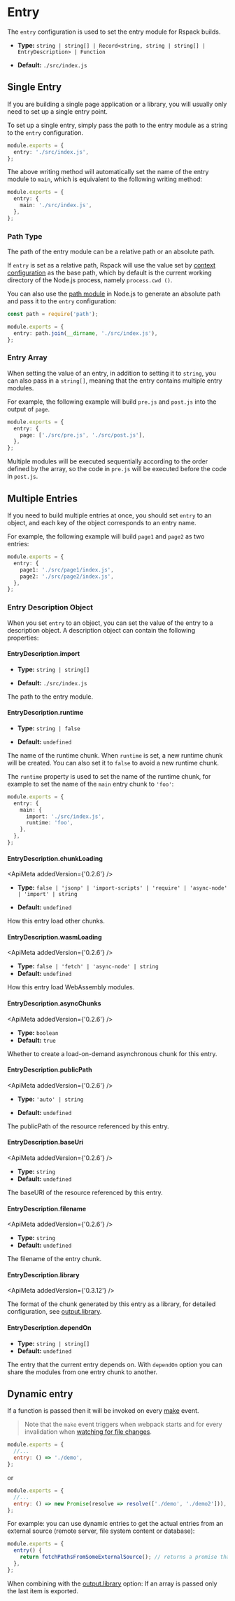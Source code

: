 
<WebpackLicense from="https://webpack.js.org/configuration/entry-context/#entry" />

# Entry

The `entry` configuration is used to set the entry module for Rspack builds.

- **Type:** `string | string[] | Record<string, string | string[] | EntryDescription> | Function`

- **Default:** `./src/index.js`

## Single Entry

If you are building a single page application or a library, you will usually only need to set up a single entry point.

To set up a single entry, simply pass the path to the entry module as a string to the `entry` configuration.

```ts title="rspack.config.js"
module.exports = {
  entry: './src/index.js',
};
```

The above writing method will automatically set the name of the entry module to `main`, which is equivalent to the following writing method:

```ts title="rspack.config.js"
module.exports = {
  entry: {
    main: './src/index.js',
  },
};
```

### Path Type

The path of the entry module can be a relative path or an absolute path.

If `entry` is set as a relative path, Rspack will use the value set by [context configuration](/config/context.html) as the base path, which by default is the current working directory of the Node.js process, namely `process.cwd ()`.

You can also use the [path module](https://nodejs.org/api/path.html) in Node.js to generate an absolute path and pass it to the `entry` configuration:

```ts title="rspack.config.js"
const path = require('path');

module.exports = {
  entry: path.join(__dirname, './src/index.js'),
};
```

### Entry Array

When setting the value of an entry, in addition to setting it to `string`, you can also pass in a `string[]`, meaning that the entry contains multiple entry modules.

For example, the following example will build `pre.js` and `post.js` into the output of `page`.

```ts title="rspack.config.js"
module.exports = {
  entry: {
    page: ['./src/pre.js', './src/post.js'],
  },
};
```

Multiple modules will be executed sequentially according to the order defined by the array, so the code in `pre.js` will be executed before the code in `post.js`.

## Multiple Entries

If you need to build multiple entries at once, you should set `entry` to an object, and each key of the object corresponds to an entry name.

For example, the following example will build `page1` and `page2` as two entries:

```ts title="rspack.config.js"
module.exports = {
  entry: {
    page1: './src/page1/index.js',
    page2: './src/page2/index.js',
  },
};
```

### Entry Description Object

When you set `entry` to an object, you can set the value of the entry to a description object. A description object can contain the following properties:

#### EntryDescription.import

- **Type:** `string | string[]`

- **Default:** `./src/index.js`

The path to the entry module.

#### EntryDescription.runtime

- **Type:** `string | false`

- **Default:** `undefined`

The name of the runtime chunk. When `runtime` is set, a new runtime chunk will be created. You can also set it to `false` to avoid a new runtime chunk.

The `runtime` property is used to set the name of the runtime chunk, for example to set the name of the `main` entry chunk to `'foo'`:

```ts title="rspack.config.js"
module.exports = {
  entry: {
    main: {
      import: './src/index.js',
      runtime: 'foo',
    },
  },
};
```

#### EntryDescription.chunkLoading

<ApiMeta addedVersion={'0.2.6'} />

- **Type:** `false | 'jsonp' | 'import-scripts' | 'require' | 'async-node' | 'import' | string`

- **Default:** `undefined`

How this entry load other chunks.

#### EntryDescription.wasmLoading

<ApiMeta addedVersion={'0.2.6'} />

- **Type:** `false | 'fetch' | 'async-node' | string`
- **Default:** `undefined`

How this entry load WebAssembly modules.

#### EntryDescription.asyncChunks

<ApiMeta addedVersion={'0.2.6'} />

- **Type:** `boolean`
- **Default:** `true`

Whether to create a load-on-demand asynchronous chunk for this entry.

#### EntryDescription.publicPath

<ApiMeta addedVersion={'0.2.6'} />

- **Type:** `'auto' | string`

- **Default:** `undefined`

The publicPath of the resource referenced by this entry.

#### EntryDescription.baseUri

<ApiMeta addedVersion={'0.2.6'} />

- **Type:** `string`
- **Default:** `undefined`

The baseURI of the resource referenced by this entry.

#### EntryDescription.filename

<ApiMeta addedVersion={'0.2.6'} />

- **Type:** `string`
- **Default:** `undefined`

The filename of the entry chunk.

#### EntryDescription.library

<ApiMeta addedVersion={'0.3.12'} />

The format of the chunk generated by this entry as a library, for detailed configuration, see [output.library](/config/output#outputlibrary).

#### EntryDescription.dependOn

- **Type:** `string | string[]`
- **Default:** `undefined`

The entry that the current entry depends on. With `dependOn` option you can share the modules from one entry chunk to another.

## Dynamic entry

If a function is passed then it will be invoked on every [make](/api/plugin-api/compiler-hooks#make) event.

> Note that the `make` event triggers when webpack starts and for every invalidation when [watching for file changes](/config/watch).

```js title=rspack.config.js
module.exports = {
  //...
  entry: () => './demo',
};
```

or

```js title=rspack.config.js
module.exports = {
  //...
  entry: () => new Promise(resolve => resolve(['./demo', './demo2'])),
};
```

For example: you can use dynamic entries to get the actual entries from an external source (remote server, file system content or database):

```js title=rspack.config.js
module.exports = {
  entry() {
    return fetchPathsFromSomeExternalSource(); // returns a promise that will be resolved with something like ['src/main-layout.js', 'src/admin-layout.js']
  },
};
```

When combining with the [output.library](/config/output#outputlibrary) option: If an array is passed only the last item is exported.
